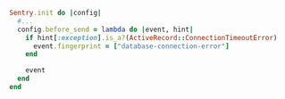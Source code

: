 ```ruby
Sentry.init do |config|
  #...
  config.before_send = lambda do |event, hint|
    if hint[:exception].is_a?(ActiveRecord::ConnectionTimeoutError)
      event.fingerprint = ["database-connection-error"]
    end

    event
  end
end
```
